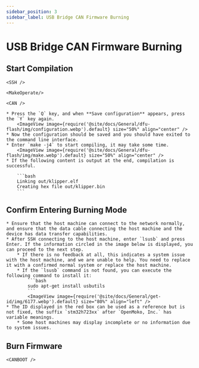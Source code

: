 ```yaml
---
sidebar_position: 3
sidebar_label: USB Bridge CAN Firmware Burning
---
```




# USB Bridge CAN Firmware Burning

## Start Compilation

    <SSH />

    <MakeOperate/>

    <CAN />

    * Press the `Q` key, and when **Save configuration** appears, press the `Y` key again.
        <ImageView image={require('@site/docs/General/dfu-flash/img/configuration.webp').default} size="50%" align="center" />
    * Now the configuration should be saved and you should have exited to the command line interface.
    * Enter `make -j4` to start compiling, it may take some time.
        <ImageView image={require('@site/docs/General/dfu-flash/img/make.webp').default} size="50%" align="center" />
    * If the following content is output at the end, compilation is successful.

        ```bash
        Linking out/klipper.elf
        Creating hex file out/klipper.bin
        ```


## Confirm Entering Burning Mode

    * Ensure that the host machine can connect to the network normally, and ensure that the data cable connecting the host machine and the device has data transfer capabilities.
    * After SSH connecting to the host machine, enter `lsusb` and press Enter. If the information circled in the image below is displayed, you can proceed to the next step.
        * If there is no feedback at all, this indicates a system issue with the host machine, and we are unable to help. You need to replace it with a confirmed normal system or replace the host machine.
        * If the `lsusb` command is not found, you can execute the following command to install it:
            ```bash
            sudo apt-get install usbutils
            ```
            <ImageView image={require('@site/docs/General/get-id/img/6177.webp').default} size="80%" align="left" /> 
    * The ID displayed in the red box can be used as a reference but is not fixed, the suffix `stm32h723xx` after `OpenMoko, Inc.` has variable meanings.
        * Some host machines may display incomplete or no information due to system issues.
## Burn Firmware
    
    <CANBOOT />

